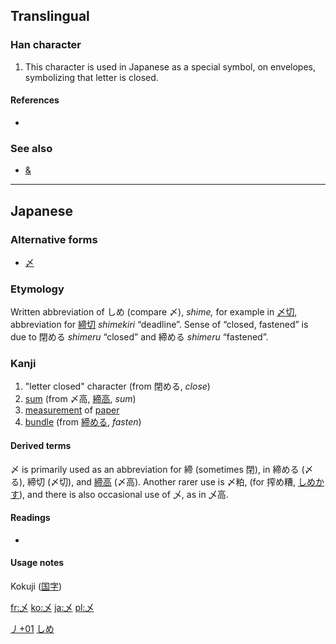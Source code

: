 ==Translingual==

===Han character===
{{Han char|rn=4|rad=丿|as=01|sn=2|four=|canj=大山 (KU), XX大山 (XXKU)}}

# This character is used in Japanese as a special symbol, on envelopes,  symbolizing that letter is closed.

====References====
* {{Han ref|kx=0081.181|dkj=00116|hdz=10049.051|uh=4E44|ud=20036}}

===See also===
* [[&]] <!-- Graphically similar abbreviation: & from “et”, 〆 from 「しめ」 -->

----

==Japanese==
{{wikipedia|lang=ja}}
===Alternative forms===
* [[〆]]

===Etymology===
Written abbreviation of しめ (compare 〆), ''shime,'' for example in [[〆切]], abbreviation for [[締切]] ''shimekiri'' “deadline”. Sense of “closed, fastened” is due to 閉める ''shimeru'' “closed” and 締める ''shimeru'' “fastened”.

===Kanji===
{{ja-kanji|grade=uc|rs=丿01}}

# "letter closed" character (from 閉める, ''close'')
# [[sum]] (from 〆高, [[締高]], ''sum'')
# [[measurement]] of [[paper]]
# [[bundle]] (from [[締める]], ''fasten'')

====Derived terms====
〆 is primarily used as an abbreviation for 締 (sometimes 閉), in 締める (〆る), 締切 (〆切), and [[締高]] (〆高). Another rarer use is 〆粕, (for 搾め糟, [[しめかす]]), and there is also occasional use of 乄, as in 乄高.

====Readings====
* {{ja-readings|on=|kun=[[しめ]] (shime), [[して]] (shite)}}

====Usage notes====
Kokuji ([[国字 ]])

[[Category:Japanese-only CJKV Characters|丿+01]]
[[Category:Japanese symbols|しめ]]

[[fr:乄]]
[[ko:乄]]
[[ja:乄]]
[[pl:乄]]